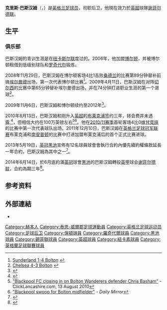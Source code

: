 {{noteta|G1=足球|G2=EPL
|T=zh-hans:克里斯·巴斯汉姆;zh-hk:基斯·巴斯咸;zh-tw:克里斯·巴斯漢;
|1=zh-hans:克里斯·巴斯汉姆;zh-hk:基斯·巴斯咸;zh-tw:克里斯·巴斯漢;
|2=zh-hans:巴斯汉姆;zh-hk:巴斯咸;zh-tw:巴斯漢;
|3=zh-hans:斯塔福德流浪;zh-hk:史塔夫流浪;zh-tw:斯塔福德流浪;
|4=zh-hans:埃尔曼德;zh-hk:艾文達;zh-tw:艾曼達;
}}
{{Infobox football biography 2
| playername          = 克里斯·巴斯汉姆<br>''Chris Basham''
| image               = 
| caption             = 
| fullname            = Chris Paul Basham
| dateofbirth         = {{birth date and age|1988|7|20}}
| cityofbirth         = {{tsl|en|Hebburn|赫伯恩}}
| countryofbirth      = [[英格兰|英格兰]]
| height              = {{height|m=1.90}}
| position            = [[后卫_(足球)|后卫]]
| currentclub         = [[谢菲尔德联足球俱乐部|谢菲尔德联]]
| clubnumber          = 6
| youthyears1         = 
| youthclubs1         = [[纽卡斯尔联足球俱乐部|纽卡斯尔联]]
| youthyears2         = 
| youthclubs2         = [[博尔顿足球俱乐部|博尔顿]]
| years1              = 2006−2010
| clubs1              = [[博尔顿足球俱乐部|博尔顿]]
| caps1               = 19
| goals1              = 1
| years2              = 2006−2007
| clubs2              = → {{tsl|en|Stafford Rangers F.C||斯塔福德流浪}} 
| caps2               = 3
| goals2              = 0
| years3              = 2007−2008
| clubs3              = → [[罗奇代尔足球俱乐部|罗奇代尔]] 
| caps3               = 13
| goals3              = 0
| years4              = 2010−2014
| clubs4              = [[黑池足球會|黑池]]
| caps4               = 85
| goals4              = 5
| years5              = 2014−
| clubs5              = [[谢菲尔德联足球俱乐部|谢菲尔德联]]
| caps5               = 33
| goals5              = 0
| totalcaps           = 
| totalgoals          = 
| nationalyears1      = 
| nationalteam1       = 
| nationalcaps1       = 
| nationalgoals1      = 
| medaltemplates      = 
| club-update         = 2015年1月19日 (一) 04:14 (UTC) 
| nationalteam-update = 
}}

'''克里斯·巴斯汉姆'''（{{lang-en|'''Chris Basham'''}}，{{bd|1988年|7月20日|catIdx=Chris Basham}}）是[[英格兰|英格兰]][[足球员|足球员]]，司职后卫，他現在效力於[[英格兰足球超级联赛|英超]]球隊[[谢菲尔德联足球俱乐部|谢菲尔德联]]。

== 生平 ==
=== 俱乐部 ===
巴斯汉姆的青训生涯是在[[纽卡斯尔联足球俱乐部|纽卡斯尔联]]度过的。2006年，他加盟[[博尔顿足球俱乐部|博尔顿]]，并被博尔顿租借到低级别球队{{tsl|en|Stafford Rangers F.C||斯塔福德流浪}}和[[罗奇代尔足球俱乐部|罗奇代尔]]锻炼。

2008年11月29日，巴斯汉姆在博尔顿客场4比1击败[[桑德兰足球俱乐部|桑德兰]]的比赛第89分钟替补前锋[[約翰·艾曼達|埃尔曼德]]出场，第一次代表博尔顿比赛<ref>[http://news.bbc.co.uk/sport2/hi/football/eng_prem/7742083.stm Sunderland 1-4 Bolton] {{Wayback|url=http://news.bbc.co.uk/sport2/hi/football/eng_prem/7742083.stm |date=20201122152005 }}{{en}}</ref>。2009年4月11日，巴斯汉姆在对阵[[切尔西足球俱乐部|切尔西]]的比赛中第65分钟替补埃尔曼德出场，并在74分钟打进职业生涯的第一个进球<ref>[http://news.bbc.co.uk/sport2/hi/football/eng_prem/7978838.stm Chelsea 4-3 Bolton] {{Wayback|url=http://news.bbc.co.uk/sport2/hi/football/eng_prem/7978838.stm |date=20201105195254 }}{{en}}</ref>。

2009年11月6日，巴斯汉姆和博尔顿续约至2012年<ref>{{Cite web |url=http://www.sportbox.tv/football/news/story.php?id=296298 |title=Basham pens Bolton extension |accessdate=2009-12-20 |archive-date=2011-07-24 |archive-url=https://web.archive.org/web/20110724103509/http://www.sportbox.tv/football/news/story.php?id=296298 |dead-url=no }}</ref>。

2010年8月13日，巴斯汉姆和刚升入[[英超|英超]]的[[黑池足球會|布莱克浦]]签约三年，转会费并未透露,<ref name="bwfc2119365">{{cite web|url=http://www.bwfc.premiumtv.co.uk/page/General/0,,1004~2119365,00.html|title=Basham Completes Blackpool Transfer|publisher=Bolton Wanderers F.C.|accessdate=13 August 2010|date=13 August 2010}}{{dead link|date=2018年5月 |bot=InternetArchiveBot |fix-attempted=yes }}</ref>，但相信大约在100万英镑左右<ref>[http://www.clicklancashire.com/sport/wigan-athletic-fc/127850-blackpool-fc-closing-in-on-bolton-wanderers-defender-chris-basham.html "Blackpool FC closing in on Bolton Wanderers defender Chris Basham"] {{Wayback|url=http://www.clicklancashire.com/sport/wigan-athletic-fc/127850-blackpool-fc-closing-in-on-bolton-wanderers-defender-chris-basham.html |date=20141018180228 }} - ClickLancashire.com, 13 August 2010</ref><ref>[http://www.mirrorfootball.co.uk/news/Blackpool-transfer-news-Ian-Holloway-swoops-for-Bolton-midfielder-Chris-Basham-article553737.html "Blackpool swoop for Bolton midfielder"] {{Wayback|url=http://www.mirrorfootball.co.uk/news/Blackpool-transfer-news-Ian-Holloway-swoops-for-Bolton-midfielder-Chris-Basham-article553737.html |date=20121012100125 }} - ''Daily Mirror''</ref>。他在[[2010年至2011年英格蘭超級聯賽|2010/11赛季]]首轮客场4比0[[威根竞技足球俱乐部|维甘竞技]]的比赛中第一次代表球队出场。2011年12月10日，巴斯汉姆在[[英格兰足球冠军联赛|英格兰足球冠军联赛]]布莱克浦和[[南安普顿足球俱乐部|南安普顿]]的比赛中打进加盟布莱克浦后的首个正式比赛进球。

2013年5月19日，[[英冠|英冠]][[黑池足球會|黑池]]宣佈有12名球員球會會執行合約內優先續約權條款延長一年合約，巴斯汉姆為其中之一<ref>{{cite news |language=en |url=http://www.bbc.co.uk/sport/0/football/22465800 |title=Thomas Ince & Matt Phillips: Blackpool take up one-year options |publisher=''[[BBC_Sport|BBC Sport]]'' |date=2013-05-19 |accessdate=2013-10-25 |archive-date=2013-10-17 |archive-url=https://web.archive.org/web/20131017023721/http://www.bbc.co.uk/sport/0/football/22465800 |dead-url=no }}</ref>。

2014年6月14日，於6月底約滿[[英冠|英冠]]球會[[黑池足球會|黑池]]的巴斯汉姆轉投[[英甲|英甲]]球会[[谢菲尔德联足球俱乐部|谢菲尔德联]]，合約為期三年<ref>{{cite news |language=en |url=http://www.bbc.com/sport/0/football/27714740 |title=Sheffield United bring in Chris Basham and Andy Butler |publisher=''[[BBC_Sport|BBC Sport]]'' |date=2014-06-14 |accessdate=2015-01-19 |archive-date=2015-08-24 |archive-url=https://web.archive.org/web/20150824200624/http://www.bbc.com/sport/0/football/27714740 |dead-url=no }}</ref>。

==参考资料==
{{reflist}}

==外部連結==
*{{soccerbase|id=45672|name=克里斯·巴斯汉姆}}

{{錫菲聯球員名單}} 
{{DEFAULTSORT:Basham,Chris}}
[[Category:赫本人|Category:赫本人]]
[[Category:泰恩-威爾郡足球運動員|Category:泰恩-威爾郡足球運動員]]
[[Category:英格兰足球运动员|Category:英格兰足球运动员]]
[[Category:足球后卫|Category:足球后卫]]
[[Category:保頓球員|Category:保頓球員]]
[[Category:羅奇代爾球員|Category:羅奇代爾球員]]
[[Category:黑池球員|Category:黑池球員]]
[[Category:錫菲聯球員|Category:錫菲聯球員]]
[[Category:英超球員|Category:英超球員]]
[[Category:紐卡素球員|Category:紐卡素球員]]
[[Category:英格蘭足球聯賽球員|Category:英格蘭足球聯賽球員]]